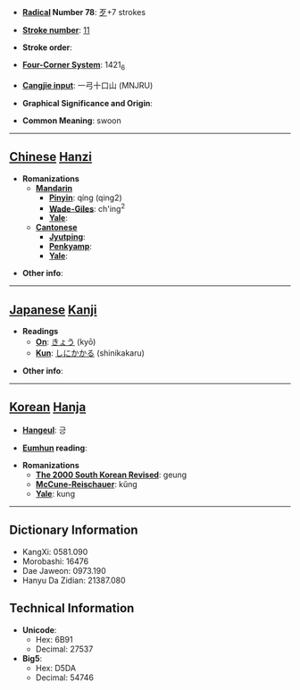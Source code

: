 * '''[[Wiktionary:Chinese radical index| Radical]] Number 78''': [[Wiktionary:Chinese radical index 歹|歹]]+7 strokes

* '''[[Wiktionary:Chinese total strokes index|Stroke number]]''': [[Wiktionary:Chinese total strokes index 11|11]]

* '''Stroke order''': 

* '''[[Wiktionary:Chinese four corner index|Four-Corner System]]''': 1421<sub>6</sub>

* '''[[Wiktionary:Chinese Cangjie index|Cangjie input]]''': 一弓十口山 (MNJRU)

* '''Graphical Significance and Origin''': 

* '''Common Meaning''': swoon

----

== [[Chinese]] [[Hanzi]] ==

* '''Romanizations'''
** '''[[Mandarin]]'''
*** '''[[Pinyin]]''': qíng (qing2)
*** '''[[Wade-Giles]]''': ch'ing<sup>2</sup>
*** '''[[Yale]]''': 
** '''[[Cantonese]]'''
*** '''[[Jyutping]]''':
*** '''[[Penkyamp]]''': 
*** '''[[Yale]]''': 

* '''Other info''': 

----

== [[Japanese]] [[Kanji]] ==

* '''Readings'''
** '''[[On]]''': [[きょう]] (kyō)
** '''[[Kun]]''': [[しにかかる]] (shinikakaru)

* '''Other info''':  

----

== [[Korean]] [[Hanja]] ==

* '''[[Hangeul]]''': 긍

* '''[[Eumhun]] reading''': 

* '''Romanizations'''
** '''[[The 2000 South Korean Revised Romanization|The 2000 South Korean Revised]]''': geung
** '''[[McCune-Reischauer]]''': kŭng
** '''[[Yale]]''': kung

----

== Dictionary Information ==

* KangXi: 0581.090
* Morobashi: 16476
* Dae Jaweon: 0973.190
* Hanyu Da Zidian: 21387.080

== Technical Information ==

* '''Unicode''':
** Hex: 6B91
** Decimal: 27537
* '''Big5''':
** Hex: D5DA
** Decimal: 54746